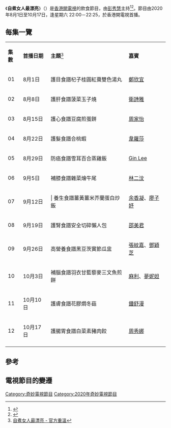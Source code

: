 {{電視節目資訊框
| 名稱         = 自煮女人最漂亮
| 原名         = ''Kearen's Kitchen''
| 類型         = 飲食
| 主持         = [[彭秀慧|彭秀慧]]
| 國家         = {{HKG}}
| 語言         = [[粵語|粵語]]
| 集數         = 12
| 製作公司     = AM PM (Hong Kong) Limited
| 每集長       = 30分鐘（連廣告）
| 電視台       = [[香港開電視|香港開電視]]
| 視頻制式     = [[高清電視|高清電視]] [[1080i|1080i]]
| 首播國家     = {{HKG}}
| 開始        = 2020年8月1日
| 結束        = 2020年10月17日
| 播出時間     = 逢周六 22:00－22:25
| 官方網站     = http://epg.i-cable.com/ci/program/intro/642/%E8%87%AA%E7%85%AE%E5%A5%B3%E4%BA%BA%E6%9C%80%E6%BC%82%E4%BA%AE
}}

《'''自煮女人最漂亮'''》（{{lang-en|''Kearen's Kitchen''}}）是[[香港開電視|香港開電視]]的飲食節目，由[[彭秀慧|彭秀慧]]主持<ref>{{Cite web|title=《自煮女人最漂亮》彭秀慧不怕與江美儀烹飪節目比較：定位唔同！|url=https://www.hk01.com/即時娛樂/505379/自煮女人最漂亮-彭秀慧不怕與江美儀烹飪節目比較-定位唔同|accessdate=2020-08-01|last=香港01娛樂|language=zh-hant}}</ref><ref>{{Cite web|title=《自煮女人最漂亮》彭秀慧停留於睇食譜階段　笑說嘉賓話唔識保養離晒譜|url=https://www.bastillepost.com/hongkong/article/6930620-【頭條獨家】請嘉賓做《自煮》節目大開眼界%E3%80%80彭|accessdate=2020-08-10|last=巴士的報|language=zh-hant}}</ref>。節目由2020年8月1日至10月17日，逢星期六 22:00－22:25，於香港開電視首播。

==每集一覽==
{|class="wikitable" style="text-align:center"
|- style="background:cornflowerblue; color:white"
|'''集數'''||'''首播日期'''||'''主題'''<ref>[http://otv.i-cable.com/ci/archive/program/580 自煮女人最漂亮 - 官方重溫]</ref>||'''嘉賓'''
|-
| 01 || 8月1日 || 護目食譜杞子桂圓紅棗雙色湯丸 || [[鄭欣宜|鄭欣宜]] 
|-
| 02 || 8月8日 || 護肝食譜菠菜玉子燒 || [[衛詩雅|衛詩雅]] 
|-
| 03 || 8月15日 || 護心食譜豆腐煎蛋餅 || [[周家怡|周家怡]] 
|-
| 04 || 8月22日 || 護髮食譜合桃蝦 || [[韋羅莎|韋羅莎]] 
|-
| 05 || 8月29日 || 防癌食譜雪耳百合蒸雞飯 || [[李幸倪|Gin Lee]] 
|-
| 06 || 9月5日 || 補膝食譜雜菜燴牛尾 || [[林二汶|林二汶]] 
|-
| 07 || 9月12日 ||| 養生食譜薑黃薑米芥蘭蛋白炒飯 || [[余香凝|余香凝]]、[[廖子妤|廖子妤]] 
|-
| 08 || 9月19日 || 護腎食譜安全切碎懶人包 || [[邵美君|邵美君]] 
|-
| 09 || 9月26日 || 高營養食譜黑豆茨實節瓜盅 || [[張紋嘉|張紋嘉]]、[[鄧穎芝|鄧穎芝]] 
|-
| 10 || 10月3日 || 補腦食譜羽衣甘藍藜麥三文魚煎餅 || [[麻利亞|麻利]]、[[夢妮妲|夢妮妲]] 
|-
| 11 || 10月10日 || 護膚食譜花膠燜冬菇 || [[鍾舒漫|鍾舒漫]] 
|-
| 12 || 10月17日 || 護腸胃食譜白菜素豬肉餃 || [[周秀娜|周秀娜]] 
|-
|}

==參考==
{{Reflist}}

==電視節目的變遷==
{{電視節目的變遷
|電視台={{HKG}} [[香港開電視|香港開電視]]
|播放檔次=周六 22:00－22:25
|節目名稱='''自煮女人最漂亮'''<br>（2020.08.01－2020.10.17）
|上一節目=我的志願速成班<br>（2020.05.09－2020.07.25）
|下一節目=
}}

[[Category:奇妙電視節目|Category:奇妙電視節目]]
[[Category:2020年奇妙電視節目|Category:2020年奇妙電視節目]]